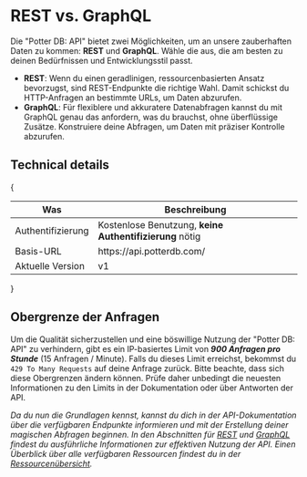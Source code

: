 
# REST vs. GraphQL

Die "Potter DB: API" bietet zwei Möglichkeiten, um an unsere zauberhaften Daten zu kommen: 
 **REST** und **GraphQL**. Wähle die aus, die am besten zu deinen Bedürfnissen und Entwicklungsstil passt.
- **REST**: Wenn du einen geradlinigen, ressourcenbasierten Ansatz bevorzugst, sind REST-Endpunkte die richtige Wahl. Damit schickst du HTTP-Anfragen an bestimmte URLs, um Daten abzurufen.
- **GraphQL**: Für flexiblere und akkuratere Datenabfragen kannst du mit GraphQL genau das anfordern, was du brauchst, ohne überflüssige Zusätze. Konstruiere deine Abfragen, um Daten mit präziser Kontrolle abzurufen.

## Technical details

{
<table>
  <thead>
    <tr>
      <th>Was</th>
      <th>Beschreibung</th>
    </tr>
  </thead>
  <tbody>
    <tr>
      <td>Authentifizierung</td>
      <td>Kostenlose Benutzung, <b>keine Authentifizierung</b> nötig</td>
    </tr>
    <tr>
      <td>Basis-URL</td>
      <td>
        https://api.potterdb.com/
      </td>
    </tr>
    <tr>
      <td>Aktuelle Version</td>
      <td>v1</td>
    </tr>
  </tbody>
</table>
}

## Obergrenze der Anfragen

Um die Qualität sicherzustellen und eine böswillige Nutzung der "Potter DB: API" zu verhindern, gibt es ein IP-basiertes Limit von ***900 Anfragen pro Stunde*** (15 Anfragen / Minute). Falls du dieses Limit erreichst, bekommst du `429 To Many Requests` auf deine Anfrage zurück.
Bitte beachte, dass sich diese Obergrenzen ändern können. Prüfe daher unbedingt die neuesten Informationen zu den Limits in der Dokumentation oder über Antworten der API.
<br />

_Da du nun die Grundlagen kennst, kannst du dich in der API-Dokumentation über die verfügbaren Endpunkte informieren und mit der Erstellung deiner magischen Abfragen beginnen.
In den Abschnitten für [REST](/apis/rest) und [GraphQL](apis/graphql) findest du ausführliche Informationen zur effektiven Nutzung der API.
Einen Überblick über alle verfügbaren Ressourcen findest du in der [Ressourcenübersicht](/resources)._
